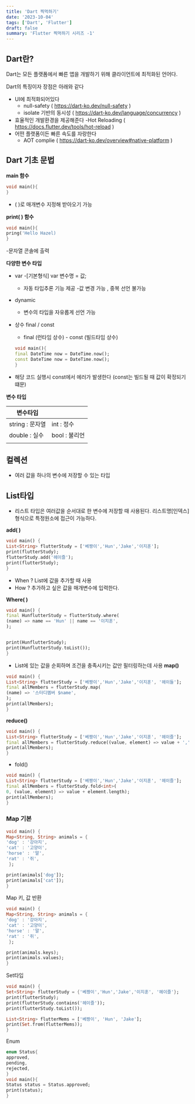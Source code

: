 ```yaml
---
title: 'Dart 찍먹하기'
date: '2023-10-04'
tags: ['Dart', 'Flutter']
draft: false
summary: 'Flutter 찍먹하기 시리즈 -1'
---
```


## Dart란?

Dart는 모든 플랫폼에서 빠른 앱을 개발하기 위해 클라이언트에 최적화된 언어다.

Dart의 특징이자 장점은 아래와 같다

- UI에 최적화되어있다
  - null-safety ( https://dart-ko.dev/null-safety )
  - isolate 기반의 동시성 ( https://dart-ko.dev/language/concurrency )
- 효율적인 개발환경을 제공해준다
  -Hot Reloading ( https://docs.flutter.dev/tools/hot-reload )
- 어떤 플랫폼이든 빠른 속도를 자랑한다
  - AOT complie ( https://dart-ko.dev/overview#native-platform )

## Dart 기초 문법

**main 함수**

```dart
void main(){
}
```

- ( )로 매개변수 지정해 받아오기 가능

**print( ) 함수**

```dart
void main(){
pring('Hello Hazel)
}
```

-문자열 콘솔에 출력

**다양한 변수 타입**

- var -[기본형식] var 변수명 = 값;

  - 자동 타입추론 기능 제공 -값 변경 가능 , 중복 선언 불가능

- dynamic

  - 변수의 타입을 자유롭게 선언 가능

- 상수 final / const

  - final (런타임 상수) - const (빌드타임 상수)

  ```dart
  void main(){
  final DateTime now = DateTime.now();
  const DateTime now = DateTime.now();
  }
  ```

- 해당 코드 실행시 const에서 에러가 발생한다 (const는 빌드될 때 값이 확정되기 떄문)

**변수 타입**

| 변수타입        |               |
| --------------- | ------------- |
| string : 문자열 | int : 정수    |
| double : 실수   | bool : 불리언 |
|                 |               |

## 컬렉션

- 여러 값을 하나의 변수에 저장할 수 있는 타입

## List타입

- 리스트 타입은 여러값을 순서대로 한 변수에 저장할 때 사용된다.
  리스트명[인덱스] 형식으로 특정원소에 접근이 가능하다.

**add( )**

```dart
void main() {
List<String> flutterStudy = ['베짱이','Hun','Jake','이지훈'];
print(flutterStudy);
flutterStudy.add('헤이즐');
print(flutterStudy);
}
```

- When ? List에 값을 추가할 때 사용
- How ? 추가하고 싶은 값을 매개변수에 입력한다.

**Where( )**

```dart
void main() {
final HunflutterStudy = flutterStudy.where(
(name) => name == 'Hun' || name == '이지훈',
);


print(HunflutterStudy);
print(HunflutterStudy.toList());
}
```

- List에 있는 값을 순회하며 조건을 충족시키는 값만 필터링하는데 사용
  **map()**

```dart
void main() {
List<String> flutterStudy = ['베짱이','Hun','Jake','이지훈', '헤이들'];
final allMembers = flutterStudy.map(
(name) => '스터디멤버 $name',
);
print(allMembers);
}
```

**reduce()**

```dart
void main() {
List<String> flutterStudy = ['베짱이','Hun','Jake','이지훈', '헤이즐'];
final allMembers = flutterStudy.reduce((value, element) => value + ',' + element);
print(allMembers);
}
```

- fold()

```dart
void main() {
List<String> flutterStudy = ['베짱이','Hun','Jake','이지훈', '헤이즐'];
final allMembers = flutterStudy.fold<int>(
0, (value, element) => value + element.length);
print(allMembers);
}
```

### Map 기본

```dart
void main() {
Map<String, String> animals = {
'dog' : '강아지',
'cat' : '고양이',
'horse' : '말',
'rat' : '쥐',
 };

print(animals['dog']);
print(animals['cat']);
}
```

Map 키, 값 반환

```dart
void main() {
Map<String, String> animals = {
'dog' : '강아지',
'cat' : '고양이',
'horse' : '말',
'rat' : '쥐',
 };

print(animals.keys);
print(animals.values);
}
```

Set타입

```dart
void main() {
Set<String> flutterStudy = {'베짱이','Hun','Jake','이지훈', '헤이즐'};
print(flutterStudy);
print(flutterStudy.contains('헤이즐'));
print(flutterStudy.toList());

List<String> flutterMems = ['베짱이', 'Hun', 'Jake'];
print(Set.from(flutterMems));
}
```

Enum

```dart
enum Status{
approved,
pending,
rejected,
}
void main(){
Status status = Status.approved;
print(status);
}
```
